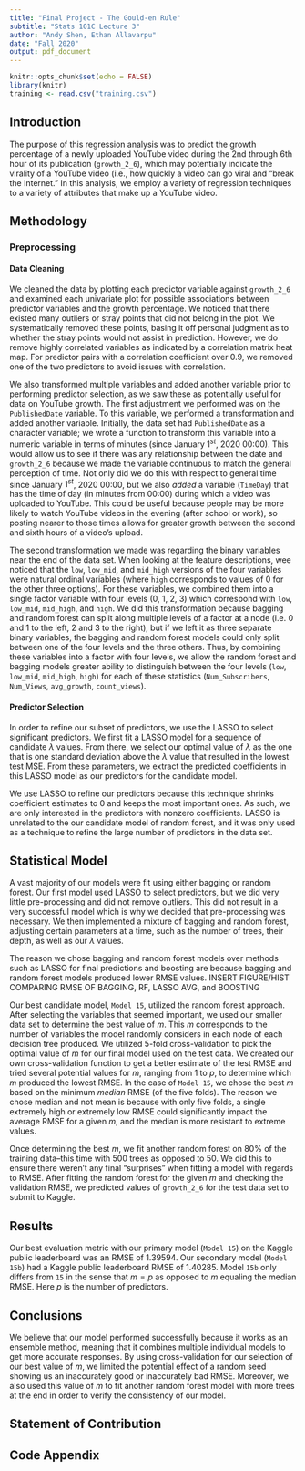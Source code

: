 ```yaml
---
title: "Final Project - The Gould-en Rule"
subtitle: "Stats 101C Lecture 3"
author: "Andy Shen, Ethan Allavarpu"
date: "Fall 2020"
output: pdf_document
---
```


```r
knitr::opts_chunk$set(echo = FALSE)
library(knitr)
training <- read.csv("training.csv")
```

## Introduction

The purpose of this regression analysis was to predict the growth percentage of a newly uploaded YouTube video during the 2nd through 6th hour of its publication (`growth_2_6`), which may potentially indicate the virality of a YouTube video (i.e., how quickly a video can go viral and "break the Internet." In this analysis, we employ a variety of regression techniques to a variety of attributes that make up a YouTube video. 

## Methodology

### Preprocessing

#### Data Cleaning

We cleaned the data by plotting each predictor variable against `growth_2_6` and examined each univariate plot for possible associations between predictor variables and the growth percentage. We noticed that there existed many outliers or stray points that did not belong in the plot. We systematically removed these points, basing it off personal judgment as to whether the stray points would not assist in prediction. However, we do remove highly correlated variables as indicated by a correlation matrix heat map. For predictor pairs with a correlation coefficient over 0.9, we removed one of the two predictors to avoid issues with correlation.

We also transformed multiple variables and added another variable prior to performing predictor selection, as we saw these as potentially useful for data on YouTube growth. The first adjustment we performed was on the `PublishedDate` variable. To this variable, we performed a transformation and added another variable. Initially, the data set had `PublishedDate` as a character variable; we wrote a function to transform this variable into a numeric variable in terms of minutes (since January $1^{st}$, 2020 00:00). This would allow us to see if there was any relationship between the date and `growth_2_6` because we made the variable continuous to match the general perception of time. Not only did we do this with respect to general time since January $1^{st}$, 2020 00:00, but we also *added* a variable (`TimeDay`) that has the time of day (in minutes from 00:00) during which a video was uploaded to YouTube. This could be useful because people may be more likely to watch YouTube videos in the evening (after school or work), so posting nearer to those times allows for greater growth between the second and sixth hours of a video's upload.

The second transformation we made was regarding the binary variables near the end of the data set. When looking at the feature descriptions, wee noticed that the `low`, `low_mid`, and `mid_high` versions of the four variables were natural ordinal variables (where `high` corresponds to values of 0 for the other three options). For these variables, we combined them into a single factor variable with four levels (0, 1, 2, 3) which correspond with `low`, `low_mid`, `mid_high`, and `high`. We did this transformation because bagging and random forest can split along multiple levels of a factor at a node (i.e. 0 and 1 to the left, 2 and 3 to the right), but if we left it as three separate binary variables, the bagging and random forest models could only split between one of the four levels and the three others. Thus, by combining these variables into a factor with four levels, we allow the random forest and bagging models greater ability to distinguish between the four levels (`low`, `low_mid`, `mid_high`, `high`) for each of these statistics (`Num_Subscribers`, `Num_Views`, `avg_growth`, `count_views`).



#### Predictor Selection

In order to refine our subset of predictors, we use the LASSO to select significant predictors. We first fit a LASSO model for a sequence of candidate $\lambda$ values. From there, we select our optimal value of $\lambda$ as the one that is one standard deviation above the $\lambda$ value that resulted in the lowest test MSE. From these parameters, we extract the predicted coefficients in this LASSO model as our predictors for the candidate model.

We use LASSO to refine our predictors because this technique shrinks coefficient estimates to 0 and keeps the most important ones. As such, we are only interested in the predictors with nonzero coefficients. LASSO is unrelated to the our candidate model of random forest, and it was only used as a technique to refine the large number of predictors in the data set.

## Statistical Model

A vast majority of our models were fit using either bagging or random forest. Our first model used LASSO to select predictors, but we did very little pre-processing and did not remove outliers. This did not result in a very successful model which is why we decided that pre-processing was necessary. We then implemented a mixture of bagging and random forest, adjusting certain parameters at a time, such as the number of trees, their depth, as well as our $\lambda$ values.

The reason we chose bagging and random forest models over methods such as LASSO for final predictions and boosting are because bagging and random forest models produced lower RMSE values. INSERT FIGURE/HIST COMPARING RMSE OF BAGGING, RF, LASSO AVG, and BOOSTING

Our best candidate model, `Model 15`, utilized the random forest approach. After selecting the variables that seemed important, we used our smaller data set to determine the best value of $m$. This $m$ corresponds to the number of variables the model randomly considers in each node of each decision tree produced. We utilized 5-fold cross-validation to pick the optimal value of $m$ for our final model used on the test data. We created our own cross-validation function to get a better estimate of the test RMSE and tried several potential values for $m$, ranging from 1 to $p$, to determine which $m$ produced the lowest RMSE. In the case of `Model 15`, we chose the best $m$ based on the minimum *median* RMSE (of the five folds). The reason we chose median and not mean is because with only five folds, a single extremely high or extremely low RMSE could significantly impact the average RMSE for a given $m$, and the median is more resistant to extreme values.

Once determining the best $m$, we fit another random forest on 80% of the training data--this time with 500 trees as opposed to 50. We did this to ensure there weren't any final "surprises" when fitting a model with regards to RMSE. After fitting the random forest for the given $m$ and checking the validation RMSE, we predicted values of `growth_2_6` for the test data set to submit to Kaggle.


## Results

Our best evaluation metric with our primary model (`Model 15`) on the Kaggle public leaderboard was an RMSE of 1.39594. Our secondary model (`Model 15b`) had a Kaggle public leaderboard RMSE of 1.40285. Model `15b` only differs from `15` in the sense that $m = p$ as opposed to $m$ equaling the median RMSE. Here $p$ is the number of predictors.

## Conclusions

We believe that our model performed successfully because it works as an ensemble method, meaning that it combines multiple individual models to get more accurate responses. By using cross-validation for our selection of our best value of $m$, we limited the potential effect of a random seed showing us an inaccurately good or inaccurately bad RMSE. Moreover, we also used this value of $m$ to fit another random forest model with more trees at the end in order to verify the consistency of our model. 

\pagebreak

## Statement of Contribution

\newpage

## Code Appendix














